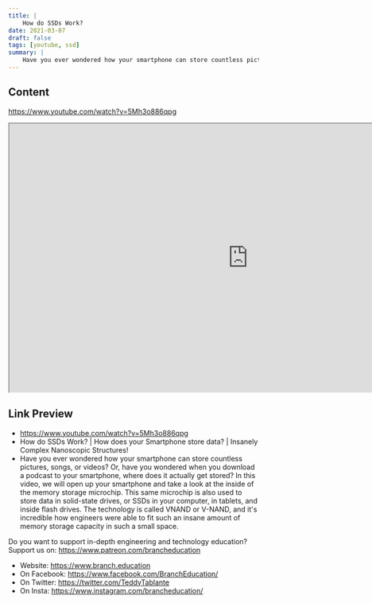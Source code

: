 ```yaml
---
title: |
    How do SSDs Work?
date: 2021-03-07
draft: false
tags: [youtube, ssd]
summary: |
    Have you ever wondered how your smartphone can store countless pictures, songs, or videos?  Or, have you wondered when you download a podcast to your smartphone, where does it actually get stored?  In this video, we will open up your smartphone and take a look at the inside of the memory storage microchip.  This same microchip is also used to store data in solid-state drives, or SSDs in your computer, in tablets, and inside flash drives.  The technology is called VNAND or V-NAND, and it's incredible how engineers were able to fit such an insane amount of memory storage capacity in such a small space.  Do you want to support in-depth engineering and technology education? Support us on: https://www.patreon.com/brancheducation   Website: https://www.branch.education  On Facebook: https://www.facebook.com/BranchEducation/  On Twitter: https://twitter.com/TeddyTablante  On Insta: https://www.instagram.com/brancheducation/  Or Join us on YouTube Memberships: https://www.youtube.com/channel/UCdp4_l1vPmpN-gDbUwhaRUQ/join  Written, animated, and edited- Teddy Tablante   Twitter: @teddytablante Voice Over- Phil Lee  Timestamps:   0:00 - Intro into SSDs 2:06 - Example of Saving a Picture 4:17 - Pixel Calculations 5:19 - Single Memory Cell 7:59 - Vertical Strings and Pages 10:34 - Control Gates of VNAND 12:00 - Calculations of Example Array 13:09 - True size of an SSD microchip  14:50 - Overall chip in an SSD 16:07 - Outro 16:32 - Creator's comments 16:54 - Future Episodes  This video is part of a series that intends to thoroughly explain how SSDs, and more specifically how VNAND works.  These are the episodes in the series:  1) [18min] Overview on how SSDs / VNAND / Smartphone storage works.  2) [3min] Quick/Abridged episode of the overview  3) How charge trap flash works.  (details on a single memory cell)  4) How strings of memory cells work (details on a stack of memory cells)  5) How a massive array of memory cells are organized. (Terabit Cell Array Transistor, TCAT)  6) How is VNAND manufactured?  7) Possible episode on an analogy using a city & apartments to explain VNAND.  Key Branches from this video are: Microchips, CPUs, Integrated Circuits,  Erratum:    Animation built using Blender 2.82a https://www.blender.org/  Post with Adobe Premiere Pro  Book References: Aritome, Seiichi. (2015).  NAND flash memory technologies.  IEEE Press Series on Microelectronic Systems.  Wiley.  [2nd most useful resource]    Cai, Yu et al.  (2013) Threshold Voltage Distribution in MLC NAND Flash Memory:  Characterization Analysis, and Modeling.  2013 Design, Automation & Test in Europe Conference & Exhibition.  IEEE.  Micheloni, Rino.  Marelli, Alessia.  Eshghi, Kam. (2018)  Inside solid state drives (SSDs) Second edition.  Springer Series in Advanced Microelectronics Volume 37. Springer.    Micheloni, Rino.  (2017) Solid-state-drives (SSDs) Modeling, Simulation tools & strategies.  Springer Series in Advanced Microelectronics Volume 58.  Springer  Micheloni, Rino. Crippa, Luca. (2016) 3D flash memories. Springer.   [Chapter 4- Most useful resource]   Pierret, Robert F. (1996)  Semiconductor Device Fundamentals. Addison-Wesley Publishing Company.  Prince, Betty.  (2014) Vertical 3D Memory Technologies.  Wiley  Internet References: Crisp, Simon. (29/01/2018)  Samsung SSD860 PRO 4TB SSD Review.  Kitguru.net https://www.kitguru.net/components/ssd-drives/simon-crisp/samsung-ssd860-pro-4tb-ssd-review/all/1/ (Accessed 07/05/2020)  Mellor, Chris. (28/07/2016) QLC flash istricky stuff to make and use, so here's a primer.  TheRegister.co.uk https://www.theregister.co.uk/2016/07/28/qlc_flash_primer/ (Accessed 07/05/2020)  Samsung Website.  Samsung 1TB Details and Specifications www.samsung.com https://www.samsung.com/us/computing/memory-storage/solid-state-drives/ssd-860-evo-2-5--sata-iii-1tb-mz-76e1t0b-am/ (Accessed 07/05/2020)  Shah, Dhiram. (27/02/2019) Samsung Begins Mass Production of Frist 512 GB eUFS3.0 for Next-Generation Mobile Devices. Fareastgizmos.com https://fareastgizmos.com/smartphone/samsung-begins-mass-production-of-first-512gb-eufs-3-0…
---
```


## Content

https://www.youtube.com/watch?v=5Mh3o886qpg


<iframe
    width="960"
    height="540"
    src="https://www.youtube.com/embed/5Mh3o886qpg"
    title="How do SSDs Work? | How does your Smartphone store data? |  Insanely Complex Nanoscopic Structures!"
    allow="accelerometer; autoplay; clipboard-write; encrypted-media; gyroscope; picture-in-picture; web-share"
    allowFullscreen
    >
</iframe>

## Link Preview

- https://www.youtube.com/watch?v=5Mh3o886qpg
- How do SSDs Work? | How does your Smartphone store data? |  Insanely Complex Nanoscopic Structures!
- Have you ever wondered how your smartphone can store countless pictures, songs, or videos?  Or, have you wondered when you download a podcast to your smartphone, where does it actually get stored?  In this video, we will open up your smartphone and take a look at the inside of the memory storage microchip.  This same microchip is also used to store data in solid-state drives, or SSDs in your computer, in tablets, and inside flash drives.  The technology is called VNAND or V-NAND, and it's incredible how engineers were able to fit such an insane amount of memory storage capacity in such a small space.

Do you want to support in-depth engineering and technology education? Support us on: https://www.patreon.com/brancheducation 

- Website: https://www.branch.education
- On Facebook: https://www.facebook.com/BranchEducation/
- On Twitter: https://twitter.com/TeddyTablante
- On Insta: https://www.instagram.com/brancheducation/
